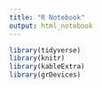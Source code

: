 ```yaml
---
title: "R Notebook"
output: html_notebook
---
```


```r
library(tidyverse)
library(knitr)
library(kableExtra)
library(grDevices)
```


